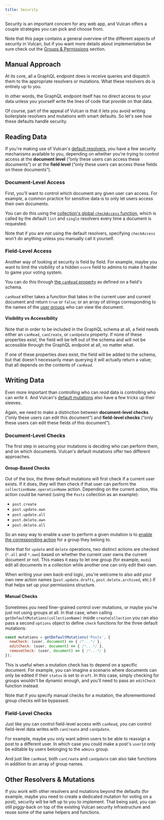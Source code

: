 ```yaml
---
title: Security
---
```


Security is an important concern for any web app, and Vulcan offers a couple strategies you can pick and choose from. 

Note that this page contains a general overview of the different aspects of security in Vulcan, but if you want more details about implementation be sure check out the [Groups & Permissions](/groups-permissions.html) section.

## Manual Approach

At its core, all a GraphQL endpoint does is receive queries and dispatch them to the appropriate resolvers or mutations. What these resolvers do is entirely up to you. 

In other words, the GraphQL endpoint itself has no direct access to your data unless you yourself write the lines of code that provide on that data.

Of course, part of the appeal of Vulcan is that it lets you avoid writing boilerplate resolvers and mutations with smart defaults. So let's see how these defaults handle security. 

## Reading Data

If you're making use of Vulcan's [default resolvers](/resolvers.html#Default-Resolvers), you have a few security mechanisms available to you, depending on whether you're trying to control access at the **document level** (”only these users can access these documents”) or at the **field level** (“only these users can access these fields on these documents”).

### Document-Level Access

First, you'll want to control which document any given user can access. For example, a common practice for sensitive data is to only let users access their own documents. 

You can do this using the [collection's global `checkAccess` function](/groups-permissions.html#Controlling-Viewing), which is called by the default `list` and `single` resolvers every time a document is requested.

Note that if you are *not* using the default resolvers, specifying `checkAccess` won't do anything unless you manually call it yourself.

### Field-Level Access

Another way of looking at security is field by field. For example, maybe you want to limit the visibility of a hidden `score` field to admins to make it harder to game your voting system. 

You can do this through [the `canRead` property](/schema-properties.html#Data-Layer-Properties) as defined on a field's schema. 

`canRead` either takes a function that takes in the current user and current document and return `true` or `false`; or an array of strings corresponding to the names of the [user groups](/groups-permissions.html#Groups-amp-Actions) who can view the document. 

#### Visibility vs Accessibility

Note that in order to be included in the GraphQL schema at all, a field needs either an `canRead`, `canCreate`, or `canUpdate` property. If none of these properties exist, the field will be left out of the schema and will not be accessible through the GraphQL endpoint at all, no matter what. 

If one of these properties *does* exist, the field will be added to the schema, but that doesn't necessarily mean querying it will actually return a value; that all depends on the contents of `canRead`.

## Writing Data

Even more important than controlling who can *read* data is controlling who can *write* it. And Vulcan's [default mutations](/mutations.html#Default-Mutations) also have a few tricks up their sleeves. 

Again, we need to make a distinction between **document-level checks** (“only these users can edit this document”) and **field-level checks** (“only these users can edit these fields of this document”).

### Document-Level Checks

The first step in securing your mutations is deciding who can perform them, and on which documents. Vulcan's default mutations offer two different approaches.

#### Group-Based Checks

Out of the box, the three default mutations will first check if a current user exists. If it does, they will then check if that user can perform the `collectionName.operationName` action. Depending on the current action, this action could be named (using the `Posts` collection as an example):

- `post.create`
- `post.update.own`
- `post.update.all`
- `post.delete.own`
- `post.delete.all`

So an easy way to enable a user to perform a given mutation is to [enable the corresponding action](/groups-permissions.html#Assigning-Actions) for a group they belong to. 

Note that for `update` and `delete` operations, two distinct actions are checked (`*.all` and `*.own`) based on whether the current user owns the current document or not. This makes it easy to let one group (for example, `mods`) edit all documents in a collection while another one can only edit their own. 

When writing your own back-end logic, you're welcome to also add your own new action names (`post.update.drafts`, `post.delete.archived`, etc.) if that helps set up your permissions structure. 

#### Manual Checks

Sometimes you need finer-grained control over mutations, or maybe you're just not using groups at all. In that case, when calling `getDefaultMutations(collectionName)` inside `createCollection` you can also pass a second `options` object to define `check` functions for the three default mutations:

```js
const mutations = getDefaultMutations('Posts', {
  newCheck: (user, document) => { /*...*/ },
  editCheck: (user, document) => { /*...*/ },
  removeCheck: (user, document) => { /*...*/ }
});
```

This is useful when a mutation check has to depend on a specific document. For example, you can imagine a scenario where documents can only be edited if their `status` is set to `draft`. In this case, simply checking for groups wouldn't be dynamic enough, and you'll need to pass an `editCheck` function instead. 

Note that if you specify manual checks for a mutation, the aforementioned group checks will be bypassed.

### Field-Level Checks

Just like you can control field-level access with `canRead`, you can control field-level data writes with `canCreate` and `canUpdate`. 

For example, maybe you only want admin users to be able to reassign a post to a different user. In which case you could make a post's `userId` only be editable by users belonging to the `admins` group.

And just like `canRead`, both `canCreate` and `canUpdate` can also take functions in addition to an array of group names. 

## Other Resolvers & Mutations

If you work with other resolvers and mutations beyond the defaults (for example, maybe you need to create a dedicated mutation for voting on a post), security will be left up to you to implement. That being said, you can still piggy-back on top of the existing Vulcan security infrastructure and reuse some of the same helpers and functions. 

